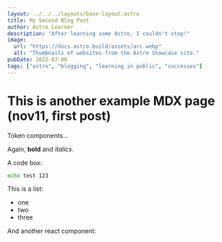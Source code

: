 ```yaml
---
layout: ../../../layouts/base-layout.astro
title: My Second Blog Post
author: Astro Learner
description: "After learning some Astro, I couldn't stop!"
image:
  url: "https://docs.astro.build/assets/arc.webp"
  alt: "Thumbnails of websites from the Astro Showcase site."
pubDate: 2022-07-08
tags: ["astro", "blogging", "learning in public", "successes"]
---
```



# This is another example MDX page (nov11, first post)
 
Token components...

Again, **bold** and _italics_.

<MyComponent2 client:load />


A code box:
```bash
echo test 123
```

This is a list:
- one
- two
- three

And another react component:


<MyComponent />
